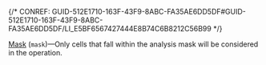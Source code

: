 

{/* CONREF: GUID-512E1710-163F-43F9-8ABC-FA35AE6DD5DF#GUID-512E1710-163F-43F9-8ABC-FA35AE6DD5DF/LI_E5BF6567427444E8B74C6B8212C56B99  */}

[Mask](/mask) (`mask`)—Only cells that fall within the analysis mask will be considered in the operation.
